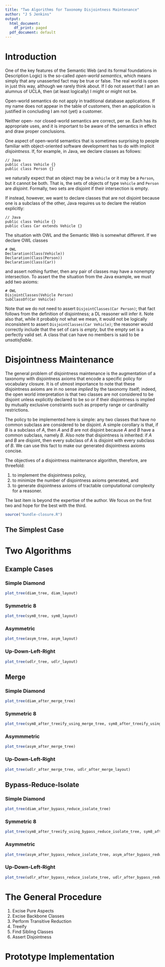 ```yaml
---
title: "Two Algorithms for Taxonomy Disjointness Maintenance"
author: "J S Jenkins"
output:
  html_document:
    df_print: paged
  pdf_document: default
---
```

# Introduction

One of the key features of the Semantic Web (and its formal foundations in Description Logic) is the so-called _open-world semantics_, which means simply that any unasserted fact may be true or false. The real world is open in just this way, although we rarely think about. If I do not assert that I am an alumnus of UCLA, then (at least logically) I might or might not be.

Open-world semantics do not apply in traditional database applications. If my name does not appear in the table of customers, then an application is justified in concluding I am not (yet) a customer.

Neither open- nor closed-world semantics are correct, per se. Each has its appropriate uses, and it is important to be aware of the semantics in effect and draw proper conclusions.

One aspect of open-world semantics that is sometimes surprising to people familiar with object-oriented software development has to do with implicit _disjointness_. If, for example, in Java, we declare classes as follows:

```
// Java
public class Vehicle {}
public class Person {}
```

we naturally expect that an object may be a `Vehicle` or it may be a `Person`, but it cannot be both. That is, the sets of objects of type `Vehicle` and `Person` are _disjoint_. Formally, two sets are disjoint if their intersection is empty.

If instead, however, we want to declare classes that are not disjoint because one is a subclass of the other, Java requires us to declare the relation explicitly:

```
// Java
public class Vehicle {}
public class Car extends Vehicle {}
```

The situation with OWL and the Semantic Web is somewhat different. If we declare OWL classes

```
# OWL
Declaration(Class(Vehicle))
Declaration(Class(Person))
Declaration(Class(Car))
```

and assert nothing further, then any pair of classes may have a nonempty intersection. To assert the the situation from the Java example, we must add two axioms:

```
# OWL
DisjointClasses(Vehicle Person)
SubClassOf(Car Vehicle)
```

Note that we do not need to assert `DisjointClasses(Car Person)`; that fact follows from the definition of disjointness; a DL reasoner will infer it. Note also that, while it probably not what we mean, it would not be logically inconsistent to assert `DisjointClasses(Car Vehicle)`; the reasoner would correctly include that the set of cars is _empty_, but the empty set is a perfectly valid set. A class that can have no members is said to be _unsatisfiable_.

# Disjointness Maintenance

The general problem of disjointness maintenance is the augmentation of a taxonomy with disjointness axioms that encode a specific policy for vocabulary closure. It is of utmost importance to note that these disjointness axioms are in no sense _implied_ by the taxonomy itself; indeed, the open world interpretation is that two classes are not considered to be disjoint unless explicitly declared to be so or if their disjointness is implied by mutually exclusive constraints such as property range or cardinality restrictions.

The policy to be implemented here is simple: any two classes that have no common subclass are considered to be disjoint. A simple corollary is that, if _B_ is a subclass of _A_, then _A_ and _B_ are not disjoint because _A_ and _B_ have a common subclass, namely _B_. Also note that disjointness is inherited: if _A_ and _B_ are disjoint, then every subclass of _A_ is disjoint with every subclass of _B_. We can use this fact to make our generated disjointness axioms concise.

The objectives of a disjointness maintenance algorithm, therefore, are threefold:

1. to implement the disjointness policy,
1. to minimize the number of disjointness axioms generated, and
1. to generate disjointness axioms of tractable computational complexity for a reasoner.

The last item is beyond the expertise of the author. We focus on the first two and hope for the best with the third.

```r
source("bundle-closure.R")
```

## The Simplest Case

# Two Algorithms

## Example Cases

### Simple Diamond

```r
plot_tree(diam_tree, diam_layout)
```


### Symmetric 8

```r
plot_tree(sym8_tree, sym8_layout)
```

### Asymmetric

```r
plot_tree(asym_tree, asym_layout)
```

### Up-Down-Left-Right

```r
plot_tree(udlr_tree, udlr_layout)
```

## Merge

### Simple Diamond

```r
plot_tree(diam_after_merge_tree)
```

### Symmetric 8

```r
plot_tree(sym8_after_treeify_using_merge_tree, sym8_after_treeify_using_merge_layout)
```

### Asymmmetric

```r
plot_tree(asym_after_merge_tree)
```

### Up-Down-Left-Right

```r
plot_tree(udlr_after_merge_tree, udlr_after_merge_layout)
```

## Bypass-Reduce-Isolate

### Simple Diamond

```r
plot_tree(diam_after_bypass_reduce_isolate_tree)
```

### Symmetric 8
 
```r
plot_tree(sym8_after_treeify_using_bypass_reduce_isolate_tree, sym8_after_treeify_using_bypass_reduce_isolate_layout)
```

### Asymmetric

```r
plot_tree(asym_after_bypass_reduce_isolate_tree, asym_after_bypass_reduce_isolate_layout)
```

### Up-Down-Left-Right

```r
plot_tree(udlr_after_bypass_reduce_isolate_tree, udlr_after_bypass_reduce_isolate_layout)
```

# The General Procedure

1. Excise Pure Aspects
1. Excise Backbone Classes
1. Perform Transitive Reduction
1. Treeify
1. Find Sibling Classes
1. Assert Disjointness

# Prototype Implementation
